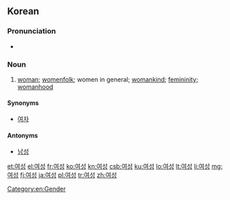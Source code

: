==Korean==


===Pronunciation===
* {{IPA|/jʌsʌŋ/|lang=ko}}

===Noun===
{{ko-noun|hanja=女性|rv=yeoseong}}

# [[woman]]; [[womenfolk]]; women in general; [[womankind]]; [[femininity]]; [[womanhood]]

====Synonyms====
* [[여자]]

====Antonyms====
* [[남성]]

[[Category:en:Gender]]

[[et:여성]]
[[el:여성]]
[[fr:여성]]
[[ko:여성]]
[[kn:여성]]
[[csb:여성]]
[[ku:여성]]
[[lo:여성]]
[[lt:여성]]
[[li:여성]]
[[mg:여성]]
[[fj:여성]]
[[ja:여성]]
[[pl:여성]]
[[tr:여성]]
[[zh:여성]]